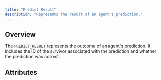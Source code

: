 ```yaml
---
title: "Predict Result"
description: "Represents the result of an agent's prediction."
---
```


## Overview
The `PREDICT_RESULT` represents the outcome of an agent's prediction. It includes
the ID of the survivor associated with the prediction and whether the prediction was correct.

## Attributes

<Attribute
  name="surv_id"
  type="int"
  description="The id of the survivor (predictions are based on saved survivors, so this is the id of the survivor associated with the prediction)."
/>

<Attribute
  name="prediction_correct"
  type="bool"
  description="If the agent's prediction was correct or not."
/>
